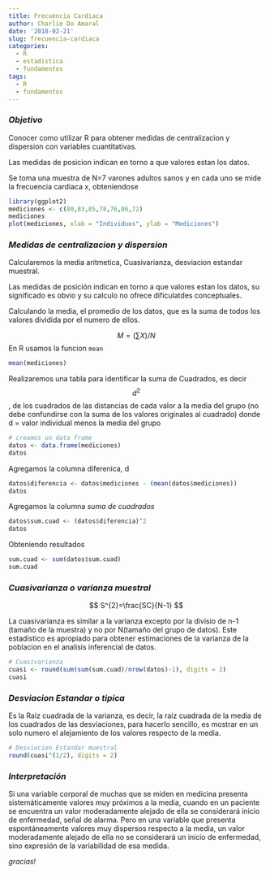 ```yaml
---
title: Frecuencia Cardiaca
author: Charlie Do Amaral
date: '2018-02-21'
slug: frecuencia-cardiaca
categories:
  - R
  - estadistica
  - fundamentos
tags:
  - R
  - fundamentos
---
```


### _Objetivo_
Conocer como utilizar R para obtener medidas de centralizacion y dispersion con variables cuantitativas.

Las medidas de posicion indican en torno a que valores estan los datos.

Se toma una muestra de N=7 varones adultos sanos y en cada uno se mide la frecuencia cardiaca x, obteniendose

```r
library(ggplot2)
mediciones <- c(80,83,85,78,76,86,72)
mediciones
plot(mediciones, xlab = "Individuos", ylab = "Mediciones")
```

### _Medidas de centralizacion y dispersion_
Calcularemos la media aritmetica, Cuasivarianza, desviacion estandar muestral.

Las medidas de posición indican en torno a que valores estan los datos, su significado es obvio y su calculo no ofrece dificulatdes conceptuales.

Calculando la media, el promedio de los datos, que es la suma de todos los valores dividida por el numero de ellos.

$$ M = (\sum X)/N$$
En R usamos la funcion `mean`

```r
mean(mediciones)
```

Realizaremos una tabla para identificar la suma de Cuadrados, es decir $$d^{2}$$, de los cuadrados de las distancias de cada valor a la media del grupo (no debe confundirse con la suma de los valores originales al cuadrado) donde d = valor individual menos la media del grupo   

```r
# creamos un data frame
datos <- data.frame(mediciones)
datos
```

Agregamos la columna diferenica, d

```r
datos$diferencia <- datos$mediciones - (mean(datos$mediciones))
datos
```

Agregamos la columna _suma de cuadrados_

```r
datos$sum.cuad <- (datos$diferencia)^2
datos
```

Obteniendo resultados

```r
sum.cuad <- sum(datos$sum.cuad)
sum.cuad
```

### _Cuasivarianza o varianza muestral_
$$ S^{2}=\frac{SC}{N-1} $$

La cuasivarianza es similar a la varianza excepto por la divisio de n-1 (tamaño de la muestra) y no por N(tamaño del grupo de datos). Este estadistico es apropiado para obtener estimaciones de la varianza de la poblacion en el analisis inferencial de datos.

```r
# Cuasivarianza
cuasi <- round(sum(sum(sum.cuad)/nrow(datos)-1), digits = 2)
cuasi
```

### _Desviacion Estandar o tipica_
Es la Raiz cuadrada de la varianza, es decir, la raiz cuadrada de la media de los cuadrados de las desviaciones, para hacerlo sencillo, es mostrar en un solo numero el alejamiento de los valores respecto de la media.

```r
# Desviacion Estandar muestral
round(cuasi^(1/2), digits = 2)
```

### _Interpretación_
Si una variable corporal de muchas que se miden en medicina presenta sistemáticamente valores muy próximos a la media, cuando en un paciente se encuentra un valor moderadamente alejado de ella se considerará inicio de enfermedad, señal de alarma. Pero en una variable que presenta espontáneamente valores muy dispersos respecto a la media, un valor moderadamente alejado de ella no se considerará un inicio de enfermedad, sino expresión de la variabilidad de esa medida.   

_gracias!_




